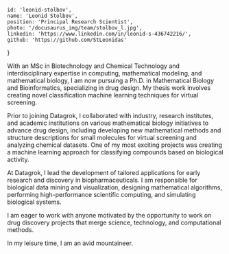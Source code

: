 <!-- markdownlint-disable first-line-h1 -->


    id: 'leonid-stolbov',
    name: 'Leonid Stolbov',
    position: 'Principal Research Scientist',
    photo: '/docusaurus_img/team/stolbov_l.jpg',
    linkedin: 'https://www.linkedin.com/in/leonid-s-436742216/',
    github: 'https://github.com/StLeonidas'
}

<Card meta={meta}>

With an MSc in Biotechnology and Chemical Technology and interdisciplinary expertise in computing, mathematical modeling, and mathematical biology, I am now pursuing a Ph.D. in Mathematical Biology and Bioinformatics, specializing in drug design. My thesis work involves creating novel classification machine learning techniques for virtual screening.

Prior to joining Datagrok, I collaborated with industry, research institutes, and academic institutions on various mathematical biology initiatives to advance drug design, including developing new mathematical methods and structure descriptions for small molecules for virtual screening and analyzing chemical datasets. One of my most exciting projects was creating a machine learning approach for classifying compounds based on biological activity.

At Datagrok, I lead the development of tailored applications for early research and discovery in biopharmaceuticals. I am responsible for biological data mining and visualization, designing mathematical algorithms, performing high-performance scientific computing, and simulating biological systems.

I am eager to work with anyone motivated by the opportunity to work on drug discovery projects that merge science, technology, and computational methods.

In my leisure time, I am an avid mountaineer.

</Card>

